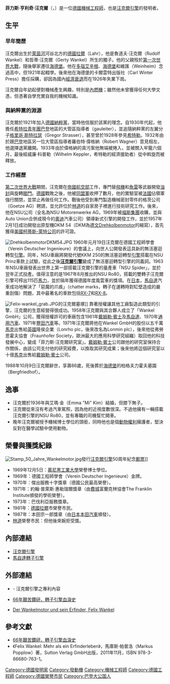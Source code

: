 {{noteTA
|G1=Motor
|1=zh-cn:大众集团; zh-tw:福斯集團; zh-hk:福士集團; zh-sg:福士伟根集团;
}}
{{Infobox Engineer
|image                =
|image_width          = 15px
|caption
|name                 = 菲力斯·汪克爾
|nationality          = [[德國|德國]]
|birth_date           = {{birth date|mf=yes|1902|8|13}}
|birth_place          = [[德國|德國]][[拉爾|拉爾]]
|death_date           = {{death date and age|mf=yes|1988|10|9|1902|8|13}}
|death_place          = [[德國|德國]][[海德堡|海德堡]]
|education            = 慕尼黑工業大學榮譽博士學位
|spouse               = 艾瑪·金（Emma "Mi" Kim）
|parents              = 父：魯道夫·汪克爾（Rudolf Wankel），母：哲蒂·汪克爾（Gerty Wankel）
|children             = 無
|discipline           = 機械工程師
|institutions         = [[帝國航空部|帝國航空部]]、Goetze AG（機械軸封製造廠）、NSU Motorenwerke AG（[[奧迪|奧迪]]汽車的前身之一）、Wankel GmbH
|practice_name        =
|significant_projects = [[汪克爾引擎|汪克爾引擎]]
|significant_design   =
|significant_advance  =
|significant_awards   =
}}

'''菲力斯·亨利奇·汪克爾'''（{{lang-de|Felix Heinrich Wankel}}，{{bd|1902年|8月13日|1988年|10月9日}}）是一位[[德國|德國]][[機械|機械]][[工程師|工程師]]，也是[[汪克爾引擎|汪克爾引擎]]的發明者。

== 生平 ==
=== 早年簡歷 ===
汪克爾出生於[[萊茵河|萊茵河]]河谷北方的[[德國|德國]][[拉爾|拉爾]]（Lahr），他是魯道夫·汪克爾（Rudolf Wankel）和哲蒂·汪克爾（Gerty Wankel）所生的獨子。他的父親歿於[[第一次世界大戰|第一次世界大戰]]，隨後舉家遷往[[海德堡|海德堡]]。他在[[多瑙艾辛根|多瑙艾辛根]]、[[海德堡|海德堡]]和維匯（Weinheim）念過高中，但1921年起輟學。後來他在海德堡的卡爾雲特出版社（Carl Winter Press）擔任採購，卻因為國內[[經濟衰退|經濟衰退]]而在1926年失業下崗。

汪克爾自年幼起便對機械產生興趣，特別是[[內燃機|內燃機]]；雖然他未曾獲得任何大學文憑，但憑著自學充實自我的機械知識。

=== 與納粹黨的淵源 ===
汪克爾於1921年加入[[德國|德國]][[納粹黨|納粹黨]]，當時他信服於該黨的理念。自1930年代起，他擔任[[希特拉青年團|希特拉青年團]][[巴登|巴登]]地區的大管區指導者（gauleiter），並追隨納粹黨的左翼分子[[格里哥·斯特拉瑟|格里哥·斯特拉瑟]]（Gregor Strasser），甚至曾於1928年參見[[阿道夫·希特勒|希特勒]]。1932年由於跟[[巴登|巴登]]地區另一位大管區指導者羅伯特·偉格納（Robert Wagner）意見相左，他選擇退黨離開。1933年由於偉格納的貪污案他無端被捲入，並被關入牢籠六個月，最後經威廉·科普勒（Wilhelm Keppler，希特勒的經濟援助者）從中斡旋而被釋放。

=== 工作經歷 ===
[[第二次世界大戰|第二次世界大戰]]期間，汪克爾在[[帝國航空部|帝國航空部]]工作，專門替[[固定翼飛機|飛機]]和[[魚雷|魚雷]]等武器開發[[油封|油封]]與旋轉[[閥門|閥門]]。[[德國|德國]]戰敗之後，他被[[同盟國_(第二次世界大戰)|同盟軍]]收押了數月，他的實驗室被[[法國|法國]]佔領軍強行關閉，並禁止再做任何工作。戰後他受到專門製造機械密封零件的格茨公司（Goetze AG）聘請，並允許位於[[林道|林道]]的自家房子裡進行技術研究工作。後來，他在NSU公司（全名為NSU Motorenwerke AG，1969年被[[福斯集團|福斯集團]]收購，並與Auto Union合併成現今的[[奧迪|奧迪]]汽車公司）領導新式引擎的開發工作，並於1957年2月1日成功開發出原型機DKM 54（DKM為[[德文|德文]]Drehkolbenmotor的縮寫），首先獲得[[美國|美國]][[柯蒂斯-萊特公司|柯蒂斯-萊特公司]]的許可證。

[[File:DrehkolbenmotorDKM54.JPG|thumb]]
1960年元月19日汪克爾在德國工程師學會（Verein Deutscher Ingenieure）的會議上，向世人公開發表這具新的無活塞迴轉型[[發動機|引擎]]。同年，NSU車廠將開發代號KKM 250的無活塞迴轉型[[發動機|引擎]]搭載在NSU Prinz車款上試驗，從此之後'''[[汪克爾引擎|汪克爾引擎]]'''變成了無活塞迴轉型引擎的同義詞。1963年NSU車廠發表出世界上第一部搭載汪克爾引擎的量產車「NSU Spider」，並於翌年正式投產。值得注意的是1967年8月推出的NSU Ro80，搭載的雙轉子汪克爾引擎可榨出115匹[[馬力|馬力]]，並於隔年獲得德國年度風雲車的獎項。在[[日本|日本]]，[[馬自達|馬自達]]汽車成功地解決了「惡魔的爪痕」（chatter marks，轉子在運轉時對缸壁造成的嚴重刮傷）問題，其中最著名的車款包括[[馬自達RX-7|RX-7]]和[[馬自達RX-8|RX-8]]。

[[File:Felix-wankel_grab.JPG|thumb]]的汪克爾墓塚]]
靠著授權讓其他工廠製造此類型的引擎，汪克爾的生意經營得很成功。1958年汪克爾與其合夥人成立了「Wankel GmbH」公司，獲得授權許可的車廠包含1961年[[梅賽德斯-賓士|戴姆勒·賓士]]及[[馬自達|馬自達]]、1970年[[通用汽車|通用汽車]]、1971年[[豐田汽車|豐田汽車]]等。1971年汪克爾將他在Wankel GmbH的股份以五千萬[[德國馬克|馬克]]出售給[[英國|英國]]隆侯企業（Lonrho plc，後來改名為Lonmin plc），後來他從弗勞恩霍夫協會（Fraunhofer Society，歐洲最大的應用科學研究組織）取回他的科技發展中心，變成「菲力斯·汪克爾研究室」。[[梅賽德斯-賓士|戴姆勒·賓士]]公司跟他的研究室保持合作關係，由該公司支付他的研究經費，以換取其研究成果；後來他將這個研究室以十億[[德國馬克|馬克]]出售給[[梅賽德斯-賓士|戴姆勒·賓士]]公司。

1988年10月9日汪克爾辭世，享壽86歲，死後葬於[[海德堡|海德堡]]的柏格夫力霍夫墓園（Bergfriedhof）。

== 逸事 ==
* 汪克爾於1936年與艾瑪·金（Emma "Mi" Kim）結婚，但膝下無子。
* 汪克爾從來沒有考過汽車駕照，因為他的近視度數很深。不過他擁有一輛搭載汪克爾引擎的NSU Ro80，並有專職的司機幫忙開車。
* 晚年汪克爾被授予機械博士學位的頭銜，同時他也是個[[動物權利|動物權利]]擁護者，堅決反對在醫學試驗中使用動物。

== 榮譽與獲獎紀錄 ==
[[File:Stamp_50_Jahre_Wankelmotor.jpg|thumb]]發行[[汪克爾引擎|汪克爾引擎]]50周年紀念[[郵票|郵票]]]]
* 1969年12月5日：[[慕尼黑工業大學|慕尼黑工業大學]]榮譽博士學位。
* 1969年：德國工程師學會（Verein Deutscher Ingenieure）金牌。
* 1970年：傑出服務十字獎章（德國公民最高榮譽）。
* 1971年：約翰·普萊斯·惠勒瑞爾獎章（由[[費城|費城]]富蘭克林協會The Franklin Institute頒發的學術榮譽）。
* 1973年：巴伐利亞服務獎章。
* 1981年：[[德國|德國]][[拉爾|拉爾]]市榮譽市民。
* 1987年：本田宗一郎獎章（由[[日本|日本]][[本田技研工業|本田汽車]]頒發）。
* [[林道|林道]]榮譽市民：但他後來婉拒受獎。

== 內部連結 ==
* [[汪克爾引擎|汪克爾引擎]]
* [[馬自達轉子引擎|馬自達轉子引擎]]

== 外部連結 ==
* {{US patent|2988008}} - 汪克爾引擎之專利內容
* [http://www.xjche.com/news/2010/06/238.html 66年艱苦鑽研，轉子引擎血淚史]{{dead link|date=2018年4月 |bot=InternetArchiveBot |fix-attempted=yes }}
* {{de}}[http://www.der-wankelmotor.de/index.html Der Wankelmotor und sein Erfinder, Felix Wankel]

== 參考文獻 ==
* [http://www.xjche.com/news/2010/06/238.html 66年艱苦鑽研，轉子引擎血淚史]{{dead link|date=2018年4月 |bot=InternetArchiveBot |fix-attempted=yes }}
* 《Felix Wankel: Mehr als ein Erfinderleben》，馬庫斯·帕普洛（Markus Popplow）著，Sutton Verlag GmbH出版，2011年11月，ISBN 978-3-86680-763-1。
{{Reflist}}

{{Authority control}}
{{DEFAULTSORT:Wankel, Felix}}
[[Category:德國發明家|Category:德國發明家]]
[[Category:發動機|Category:發動機]]
[[Category:機械工程師|Category:機械工程師]]
[[Category:德國工程師|Category:德國工程師]]
[[Category:德國榮譽市民|Category:德國榮譽市民]]
[[Category:巴登大公国人|Category:巴登大公国人]]